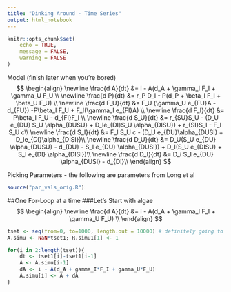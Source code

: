 ```yaml
---
title: "Dinking Around - Time Series"
output: html_notebook
---
```

```r
knitr::opts_chunk$set(
	echo = TRUE,
	message = FALSE,
	warning = FALSE
)
```

Model (finish later when you're bored)
$$
\begin{align}
\newline
\frac{d A}{dt}  &= i - A(d_A + \gamma_I F_I  + \gamma_U F_U \\ 
\newline
\frac{d P}{dt} &=  r_P D_I - P(d_P + \beta_I F_I + \beta_U F_U) \\
\newline
\frac{d F_U}{dt} &= F_U (\gamma_U e_{FU}A - d_{FU}) -P\beta_I F_U + F_I(\gamma_I e_{FI}A) \\
\newline
\frac{d F_I}{dt} &= P\beta_I F_U - d_{FI}F_I \\
\newline
\frac{d S_U}{dt} &= r_{SU}S_U - (D_U e_{DU} S_U \alpha_{DUSU} + D_Ie_{DI}S_U \alpha_{DISU}) + r_{SI}S_I - F_I S_U c\\
\newline
\frac{d S_I}{dt} &= F_I S_U c - (D_U e_{DU}\alpha_{DUSI} + D_Ie_{DI}\alpha_{DISI})\\
\newline
\frac{d D_U}{dt} &= D_U(S_U e_{DU} \alpha_{DUSU} - d_{DU} - S_I e_{DU} \alpha_{DUSI}) + D_I(S_U e_{DISU} + S_I e_{DI} \alpha_{DISI})\\
\newline
\frac{d D_I}{dt} &= D_i S_I e_{DU} \alpha_{DUSI} - d_{DI}\\
\end{align}
$$

Picking Parameters
- the following are parameters from Long et al
```r

source("par_vals_orig.R")

```


##One For-Loop at a time
###Let's Start with algae
$$
\begin{align}
\newline
\frac{d A}{dt}  &= i - A(d_A + \gamma_I F_I  + \gamma_U F_U) \\ 
\end{align}
$$

```r
tset <- seq(from=0, to=1000, length.out = 10000) # definitely going to have to tweak time scale later
A.simu <- NaN*tset1; R.simu1[1] <- 1

for(i in 2:length(tset)){
	dt <- tset1[i]-tset1[i-1]
	A <- A.simu[i-1]
	dA <- i - A(d_A + gamma_I*F_I + gamma_U*F_U)
	A.simu[i] <- A + dA
}
```












